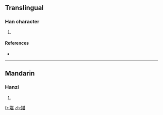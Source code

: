 ==Translingual==

===Han character===
{{Han char|rn=38|rad=女|as=09|sn=12|four=|canj=女廿一女 (VTMV)}}

# {{defn|Han|sort=女09}}

====References====
* {{Han ref|kx=0266.180|dkj=06479|dj=0533.230|hdz=21063.160|uh=5A85|ud=23173}}

----

==Mandarin==

===Hanzi===
{{cmn-hanzi|pin=[[dān]] ([[dan1]])|wg=tan<sup>1</sup>}}

# {{defn|Mandarin}}

[[fr:媅]]
[[zh:媅]]